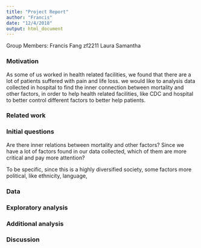 ```yaml
---
title: "Project Report"
author: "Francis"
date: "12/4/2018"
output: html_document
---
```

Group Members:
Francis Fang zf2211
Laura
Samantha




### Motivation

As some of us worked in health related facilities, we found that there are a lot of patients suffered with pain and life loss. we would like to analysis data collected in hospital to find the inner connection between mortality and other factors, in order to help health related facilities, like CDC and hospital to better control different factors to better help patients.






### Related work








### Initial questions

Are there inner relations between mortality and other factors? Since we have a lot of factors found in our data collected, which of them are more critical and pay more attention?

To be specific, since this is a highly diversified society, some factors more political, like ethnicity, language, 







### Data









### Exploratory analysis











### Additional analysis












### Discussion